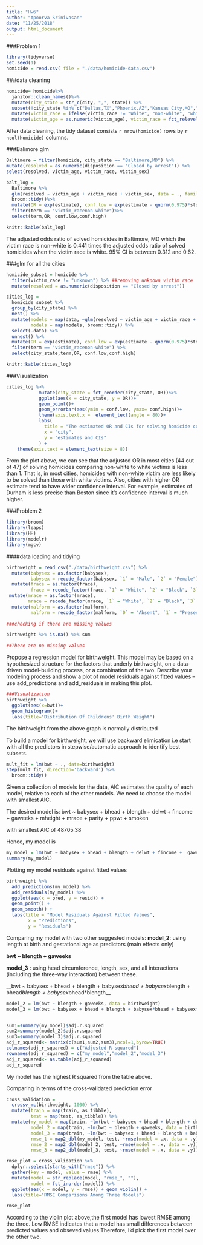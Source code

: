 ```yaml
---
title: "Hw6"
author: "Apoorva Srinivasan"
date: "11/25/2018"
output: html_document
---
```


###Problem 1

```r
library(tidyverse)
set.seed(1)
homicide = read.csv( file = "./data/homicide-data.csv")
```

###data cleaning
```r
homicide= homicide%>%
  janitor::clean_names()%>%
  mutate(city_state = str_c(city, ",", state)) %>%
  subset(!city_state %in% c("Dallas,TX","Phoenix,AZ","Kansas City,MO","Tulsa,AL"))%>%
  mutate(victim_race = ifelse(victim_race != "White", "non-white", "white"))%>%
  mutate(victim_age = as.numeric(victim_age), victim_race = fct_relevel(victim_race, "white"))
```

After data cleaning, the tidy dataset consists `r nrow(homicide)` rows by `r ncol(homicide)` columns.

###Balimore glm
```r
Baltimore = filter(homicide, city_state == "Baltimore,MD") %>%
mutate(resolved = as.numeric(disposition == "Closed by arrest")) %>%
select(resolved, victim_age, victim_race, victim_sex)

balt_log = 
  Baltimore %>% 
  glm(resolved ~ victim_age + victim_race + victim_sex, data = ., family = binomial())%>%
  broom::tidy()%>%
  mutate(OR = exp(estimate), conf.low = exp(estimate - qnorm(0.975)*std.error), conf.high = exp(estimate + qnorm(0.975)*std.error))%>%
  filter(term == "victim_racenon-white")%>%
  select(term,OR, conf.low,conf.high)

knitr::kable(balt_log)
```

The adjusted odds ratio of solved homicides in Baltimore, MD which the victim race is non-white is 0.441 times the adjusted odds ratio of solved homicides when the victim race is white. 95% CI is between 0.312 and 0.62.

###glm for all the cities 
```r

homicide_subset = homicide %>%
  filter(victim_race != "unknown") %>% ##removing unknown victim race
  mutate(resolved = as.numeric(disposition == "Closed by arrest"))

cities_log =
  homicide_subset %>% 
  group_by(city_state) %>% 
  nest() %>% 
  mutate(models = map(data, ~glm(resolved ~ victim_age + victim_race + victim_sex, data = .x, family = binomial())),
         models = map(models, broom::tidy)) %>% 
  select(-data) %>% 
  unnest() %>%
  mutate(OR = exp(estimate), conf.low = exp(estimate - qnorm(0.975)*std.error), conf.high = exp(estimate + qnorm(0.975)*std.error)) %>%
  filter(term == "victim_racenon-white") %>%
  select(city_state,term,OR, conf.low,conf.high)

knitr::kable(cities_log)
```

###Visualization
```r
cities_log %>%
            mutate(city_state = fct_reorder(city_state, OR))%>%
            ggplot(aes(x = city_state, y = OR))+
            geom_point()+
            geom_errorbar(aes(ymin = conf.low, ymax= conf.high))+
            theme(axis.text.x =  element_text(angle = 80))+
            labs(
              title = "The estimated OR and CIs for solving homicide comparing non-white to white victims across the U.S.",
              x = "city",
              y = "estimates and CIs"
            ) +
    theme(axis.text = element_text(size = 8))
```


From the plot above, we can see that the adjusted OR in most cities (44 out of 47) of solving homicides comparing non-white to white victims is less than 1. That is, in most cities, homicides with non-white victim are less likely to be solved than those with white victims. Also, cities with higher OR estimate tend to have wider confidence interval. For example, estimates of Durham is less precise than Boston since it's  confidence interval is much higher.


###Problem 2

```r
library(broom)
library(leaps)
library(HH)
library(modelr)
library(mgcv)
```


####data loading and tidying
```r
birthweight = read_csv("./data/birthweight.csv") %>%
  mutate(babysex = as.factor(babysex), 
         babysex = recode_factor(babysex, `1` = "Male", `2` = "Female")) %>%
  mutate(frace = as.factor(frace), 
         frace = recode_factor(frace, `1` = "White", `2` = "Black", `3` = "Asian", `4` = "Puerto Rican", `8` = "Other", `9` = "Unknown")) %>%
 mutate(mrace = as.factor(mrace),
        mrace = recode_factor(mrace, `1` = "White", `2` = "Black", `3` = "Asian", `4` = "Puerto Rican", `8` = "Other")) %>%
  mutate(malform = as.factor(malform), 
         malform = recode_factor(malform, `0` = "Absent", `1` = "Present")) 
  
###checking if there are missing values

birthweight %>% is.na() %>% sum

##There are no missing values

```

Propose a regression model for birthweight. This model may be based on a hypothesized structure for the factors that underly birthweight, on a data-driven model-building process, or a combination of the two. Describe your modeling process and show a plot of model residuals against fitted values – use add_predictions and add_residuals in making this plot.

```r

###Visualization
birthweight %>% 
  ggplot(aes(x=bwt))+
  geom_histogram()+
  labs(title="Distribution Of Childrens' Birth Weight")
```

The birthweight from the above graph is normally distributed

To build a model for birthweight, we will use backward elimication i.e start with all the predictors in stepwise/automatic approach to identify best subsets.


```r
mult_fit = lm(bwt ~ ., data=birthweight) 
step(mult_fit, direction='backward') %>% 
  broom::tidy() 
```

Given a collection of models for the data, AIC estimates the quality of each model, relative to each of the other models. We need to choose the model with smallest AIC.


The desired model is:
bwt ~ babysex + bhead + blength + delwt + fincome + gaweeks + 
    mheight + mrace + parity + ppwt + smoken

with smallest AIC of 48705.38

Hence, my model is 
```r
my_model = lm(bwt ~ babysex + bhead + blength + delwt + fincome +  gaweeks + mheight + parity + ppwt + smoken + mrace, data = birthweight)
summary(my_model)
```


Plotting my model residuals against fitted values 

```r
birthweight %>% 
  add_predictions(my_model) %>% 
  add_residuals(my_model) %>% 
  ggplot(aes(x = pred, y = resid)) + 
  geom_point() + 
  geom_smooth() + 
  labs(title = "Model Residuals Against Fitted Values",
        x = "Predictions",
        y = "Residuals")
```

Comparing my model with two other suggested models:
__model_2__: using length at birth and gestational age as predictors (main effects only)

__bwt ~ blength + gaweeks__

__model_3__ : using head circumference, length, sex, and all interactions (including the three-way interaction) between these.

__bwt ~ babysex + bhead + blength + babysex*bhead + babysex*blength + bhead*blength + babysex*bhead*blength__

```r
model_2 = lm(bwt ~ blength + gaweeks, data = birthweight)
model_3 = lm(bwt ~ babysex + bhead + blength + babysex*bhead + babysex*blength + bhead*blength + babysex*bhead*blength , data = birthweight)


sum1=summary(my_model)$adj.r.squared
sum2=summary(model_2)$adj.r.squared
sum3=summary(model_3)$adj.r.squared
adj_r_squared<- matrix(c(sum1,sum2,sum3),ncol=1,byrow=TRUE)
colnames(adj_r_squared) = c("Adjusted R-squared")
rownames(adj_r_squared) = c("my_model","model_2","model_3")
adj_r_squared<- as.table(adj_r_squared)
adj_r_squared
```

My model has the highest R squared from the table above.

Comparing in terms of the cross-validated prediction error

```r
cross_validation = 
  crossv_mc(birthweight, 1000) %>%
  mutate(train = map(train, as_tibble),
         test = map(test, as_tibble)) %>% 
  mutate(my_model = map(train, ~lm(bwt ~ babysex + bhead + blength + delwt + fincome +  gaweeks + mheight + parity + ppwt + smoken + mrace, data = birthweight)),
         model_2 = map(train, ~lm(bwt ~ blength + gaweeks, data = birthweight)),
         model_3 = map(train, ~lm(bwt ~ babysex + bhead + blength + babysex*bhead + babysex*blength + bhead*blength + babysex*bhead*blength , data = birthweight)),
         rmse_1 = map2_dbl(my_model, test, ~rmse(model = .x, data = .y)),
         rmse_2 = map2_dbl(model_2, test, ~rmse(model = .x, data = .y)),
         rmse_3 = map2_dbl(model_3, test, ~rmse(model = .x, data = .y)))
```


```r
rmse_plot = cross_validation %>% 
  dplyr::select(starts_with("rmse")) %>% 
  gather(key = model, value = rmse) %>% 
  mutate(model = str_replace(model, "rmse_", ""),
         model = fct_inorder(model)) %>% 
  ggplot(aes(x = model, y = rmse)) + geom_violin() + 
  labs(title="RMSE Comparisons Among Three Models")

rmse_plot
```

According to the violin plot above,the first model has lowest RMSE  among the three. Low RMSE indicates that a model  has small differences between predicted values and obseved values.Therefore, I'd pick the first model over the other two.

